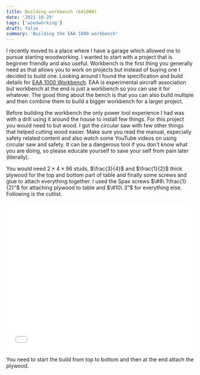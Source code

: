 ```yaml
---
title: Building workbench (EA1000)
date: '2021-10-29'
tags: ['woodworking']
draft: false
summary: 'Building the EAA 1000 workbench'
---
```


<div style={{ display: 'flex', flexDirection: 'column', justifyContent: 'center' }}>
  <ModelViewer
    alt="EAA 1000 workbench"
    src="/static/models/eaa_1000_workbench.glb"
    style={{ width: '100%', minHeight: '400px' }}
  />
</div>

I recently moved to a place where I have a garage which allowed me to pursue starting woodworking. I wanted to start with a project that is beginner friendly and also useful. Workbench is the first thing you generally need as that allows you to work on projects but instead of buying one I decided to build one. Looking around I found the specification and build details for [EAA 1000 Workbench](http://www.eaa1000.av.org/technicl/worktabl/worktabl.htm). EAA is experimental aircraft association but workbench at the end is just a workbench so you can use it for whatever. The good thing about the bench is that you can also build multiple and then combine them to build a bigger workbench for a larger project.

Before building the workbench the only power tool experience I had was with a drill using it around the house to install few things. For this project you would need to but wood. I got the circular saw with few other things that helped cutting wood easier. Make sure you read the manual, especially safety related content and also watch some YouTube videos on using circular saw and safety. It can be a dangerous tool if you don't know what you are doing, so please educate yourself to save your self from pain later (literally).

You would need $2\times4\times96$ studs, $\frac{3}{4}$ and $\frac{1}{2}$ thick plywood for the top and bottom part of table and finally some screws and glue to attach everything together. I used the Spax screws $\#8\ 1\frac{1}{2}"$ for attaching plywood to table and $\#10\ 3"$ for everything else. Following is the cutlist.

<embed
  src="/static/documents/eaa_1000_workbench_cutlist.pdf"
  width="100%"
  height="400px"
  type="application/pdf"
/>

You need to start the build from top to bottom and then at the end attach the plywood.
